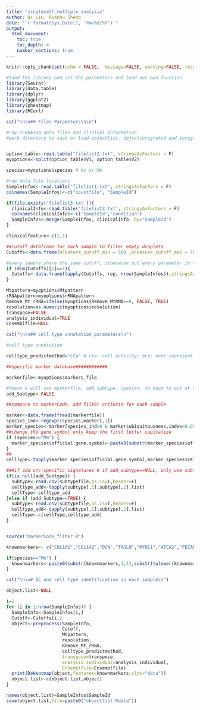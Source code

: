 ```yaml
---
title: "singlecell_multiple_analysis"
author: Qi Liu, Quanhu Sheng
date: "`r format(Sys.Date(), '%m/%d/%Y')`"
output: 
  html_document:
    toc: true
    toc_depth: 4
    number_sections: true
---
```


```r
knitr::opts_chunk$set(echo = FALSE,  message=FALSE, warning=FALSE, results = 'hide', fig.width=7, fig.height = 7,tidy = TRUE, tidy.opts = list(comment = FALSE))
```
```r
#load the library and set the parameters and load our own function
library(Seurat)
library(data.table)
library(dplyr)
library(ggplot2)
library(pheatmap)
library(RCurl)
```


```r

cat("\n\n## Files Parameters\n\n")

#raw scRNAseq data files and clinical information
#work directory to save or load objectlist, objectintegrated and integratedmarkers; the raw files are in workdir/raw


option_table<-read.table("filelist2.txt", stringsAsFactors = F)
myoptions<-split(option_table$V1, option_table$V2)

species=myoptions$species # Hs or Mm

#raw data file locations
SampleInfos<-read.table("filelist1.txt", stringsAsFactors = F)
colnames(SampleInfos)<-c("countfile", "SampleId")

if(file.exists('filelist3.txt')){
  clinicalInfo<-read.table('filelist3.txt', stringsAsFactors = F)
  colnames(clinicalInfo)<-c('SampleId','condition')
  SampleInfos<-merge(SampleInfos, clinicalInfo, by="SampleId")
}

clinicalfeature<-c(1,1)

```


```r

##cutoff dataframe for each sample to filter empty droplets
Cutoffs<-data.frame(nFeature_cutoff_min = 500 ,nFeature_cutoff_max = 7000,nCount_cutoff=1000, mt_cutoff = 10, cluster_remove=c(""),stringsAsFactors = F)

#every sample share the same cutoff, otherwise put every parameter in the Cutoff dataframe
if (dim(Cutoffs)[1]==1){
  Cutoffs<-data.frame(lapply(Cutoffs, rep, nrow(SampleInfos)),stringsAsFactors = F)
}

Mtpattern=myoptions$Mtpattern
rRNApattern=myoptions$rRNApattern
Remove_Mt_rRNA=ifelse(myoptions$Remove_MtRNA==0, FALSE, TRUE)
resolution=as.numeric(myoptions$resolution)
transpose=FALSE
analysis_individual=TRUE
Ensemblfile=NULL

```



```r
cat("\n\n## cell type annotation parameters\n")

#cell type annotation

celltype_predictmethod="cta" # cta: cell activity; ora: over-represent

##specific marker database############

markerfile<-myoptions$markers_file

#these R will use markerfile, add_Subtype, species, so have to put at the end
add_Subtype<-FALSE

##compare to markerCode, add filter criteria for each sample

marker<-data.frame(fread(markerfile))
species_ind<-regexpr(species,marker[,1])
marker_species<-marker[species_ind>0 & marker$ubiquitousness.index<0.05,]
##change the gene symbol only keep the first letter capitalize
if (species=="Mm") {
  marker_species$official.gene.symbol<-paste0(substr(marker_species$official.gene.symbol,1,1),substr(tolower(marker_species$official.gene.symbol),2,nchar(marker_species$official.gene.symbol)))
}
##
cellType<-tapply(marker_species$official.gene.symbol,marker_species$cell.type,list)

###if add crc-specific signatures # if add_subtype==NULL, only use subtype but not markerfile
if(is.null(add_Subtype)) {
  subtype<-read.csv(subtypefile,as.is=T,header=F)
  celltype_add<-tapply(subtype[,1],subtype[,2],list)
  cellType<-celltype_add
}else if (add_Subtype==TRUE) {
  subtype<-read.csv(subtypefile,as.is=T,header=F)
  celltype_add<-tapply(subtype[,1],subtype[,2],list)
  cellType<-c(cellType,celltype_add)
}


source("markerCode_filter.R")

knownmarkers<- c("COL1A1","COL1A2","DCN","TAGLN","MYH11","ATCA2","PECAM1","CDH5","CLDN5","CD68","C1QB","LYZ2","NKAIN4","LGFBP5","CD248","WIF1","CHAD","SULT1D1","CD3D","CD3G","NKG7","CD209A","H2-AB1","H2-EB1","KCNA1","PLP1","MYL1","CD79A")

if(species=="Mm") {
  knownmarkers<-paste0(substr(knownmarkers,1,1),substr(tolower(knownmarkers),2,nchar(knownmarkers)))
}

```

```r

cat("\n\n# QC and cell type identification in each sample\n")

object.list<-NULL

i=1
for (i in 1:nrow(SampleInfos)) {
  SampleInfo<-SampleInfos[i,]
  Cutoff<-Cutoffs[i,]
  object<-preprocess(SampleInfo,
                     Cutoff,
                     Mtpattern,
                     resolution, 
                     Remove_Mt_rRNA,
                     celltype_predictmethod,
                     transpose=transpose, 
                     analysis_individual=analysis_individual,
                     Ensemblfile=Ensemblfile)
  print(DoHeatmap(object,features=knownmarkers,slot="data"))
  object.list<-c(object.list,object)
}

names(object.list)=SampleInfos$SampleId
save(object.list,file=paste0("objectlist.Rdata"))
```
